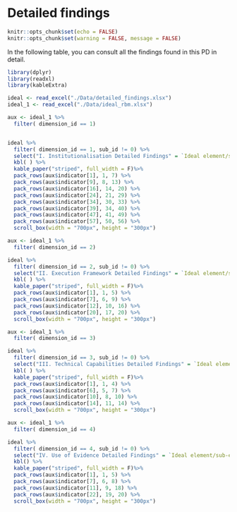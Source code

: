 # Detailed findings  {#appendixB} 


```r
knitr::opts_chunk$set(echo = FALSE)
knitr::opts_chunk$set(warning = FALSE, message = FALSE) 

```

In the following table, you can consult all the findings found in this PD in detail. 


```r
library(dplyr)
library(readxl)
library(kableExtra)

ideal <- read_excel("./Data/detailed_findings.xlsx")
ideal_1 <- read_excel("./Data/ideal_rbm.xlsx")

aux <- ideal_1 %>% 
  filter( dimension_id == 1)


ideal %>% 
  filter( dimension_id == 1, sub_id != 0) %>% 
  select("I. Institutionalisation Detailed Findings" = `Ideal element/sub-element`, " " = `Main results/findings`) %>% 
  kbl( ) %>%
  kable_paper("striped", full_width = F)%>%
  pack_rows(aux$indicator[1], 1, 7) %>%
  pack_rows(aux$indicator[9], 8, 13) %>% 
  pack_rows(aux$indicator[16], 14, 20) %>% 
  pack_rows(aux$indicator[24], 21, 29) %>% 
  pack_rows(aux$indicator[34], 30, 33) %>%
  pack_rows(aux$indicator[39], 34, 40) %>%
  pack_rows(aux$indicator[47], 41, 49) %>%
  pack_rows(aux$indicator[57], 50, 56) %>%
  scroll_box(width = "700px", height = "300px")

aux <- ideal_1 %>% 
  filter( dimension_id == 2)

ideal %>% 
  filter( dimension_id == 2, sub_id != 0) %>% 
  select("II. Execution Framework Detailed Findings" = `Ideal element/sub-element`, " " = `Main results/findings`) %>% 
  kbl( ) %>%
  kable_paper("striped", full_width = F)%>%
  pack_rows(aux$indicator[1], 1, 5) %>%
  pack_rows(aux$indicator[7], 6, 9) %>% 
  pack_rows(aux$indicator[12], 10, 16) %>% 
  pack_rows(aux$indicator[20], 17, 20) %>% 
  scroll_box(width = "700px", height = "300px")

aux <- ideal_1 %>% 
  filter( dimension_id == 3)

ideal %>% 
  filter( dimension_id == 3, sub_id != 0) %>% 
  select("III. Technical Capabilities Detailed Findings" = `Ideal element/sub-element`, " " = `Main results/findings`) %>% 
  kbl( ) %>%
  kable_paper("striped", full_width = F)%>%
  pack_rows(aux$indicator[1], 1, 4) %>%
  pack_rows(aux$indicator[6], 5, 7) %>% 
  pack_rows(aux$indicator[10], 8, 10) %>% 
  pack_rows(aux$indicator[14], 11, 14) %>% 
  scroll_box(width = "700px", height = "300px")

aux <- ideal_1 %>% 
  filter( dimension_id == 4)

ideal %>% 
  filter( dimension_id == 4, sub_id != 0) %>% 
  select("IV. Use of Evidence Detailed Findings" = `Ideal element/sub-element`, " " = `Main results/findings`) %>% 
  kbl() %>%
  kable_paper("striped", full_width = F)%>%
  pack_rows(aux$indicator[1], 1, 5) %>%
  pack_rows(aux$indicator[7], 6, 8) %>% 
  pack_rows(aux$indicator[11], 9, 18) %>% 
  pack_rows(aux$indicator[22], 19, 20) %>% 
  scroll_box(width = "700px", height = "300px")
    

```


















